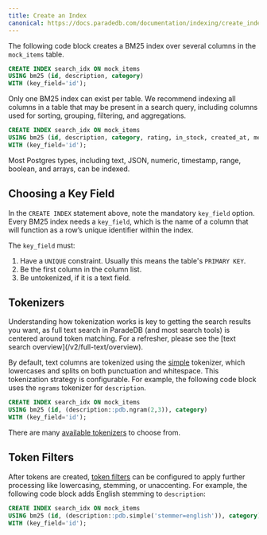 ```yaml
---
title: Create an Index
canonical: https://docs.paradedb.com/documentation/indexing/create_index
---
```


The following code block creates a BM25 index over several columns in the `mock_items` table.

```sql
CREATE INDEX search_idx ON mock_items
USING bm25 (id, description, category)
WITH (key_field='id');
```

Only one BM25 index can exist per table. We recommend indexing all columns in a table that may be present in a search query,
including columns used for sorting, grouping, filtering, and aggregations.

```sql
CREATE INDEX search_idx ON mock_items
USING bm25 (id, description, category, rating, in_stock, created_at, metadata, weight_range)
WITH (key_field='id');
```

Most Postgres types, including text, JSON, numeric, timestamp, range, boolean, and arrays, can be indexed.

## Choosing a Key Field

In the `CREATE INDEX` statement above, note the mandatory `key_field` option.
Every BM25 index needs a `key_field`, which is the name of a column that will function as a row’s unique identifier within the index.

The `key_field` must:

1. Have a `UNIQUE` constraint. Usually this means the table's `PRIMARY KEY`.
2. Be the first column in the column list.
3. Be untokenized, if it is a text field.

## Tokenizers

<Note>
  Understanding how tokenization works is key to getting the search results you
  want, as full text search in ParadeDB (and most search tools) is centered
  around token matching. For a refresher, please see the [text search
  overview](/v2/full-text/overview).
</Note>

By default, text columns are tokenized using the [simple](/v2/tokenizers/available_tokenizers/simple) tokenizer, which lowercases and splits on both punctuation and
whitespace. This tokenization strategy is configurable.
For example, the following code block uses the `ngrams` tokenizer for `description`.

```sql
CREATE INDEX search_idx ON mock_items
USING bm25 (id, (description::pdb.ngram(2,3)), category)
WITH (key_field='id');
```

There are many [available tokenizers](/v2/tokenizers/available_tokenizers) to choose from.

## Token Filters

After tokens are created, [token filters](/v2/token_filters/overview) can be configured to apply further processing like lowercasing, stemming, or unaccenting.
For example, the following code block adds English stemming to `description`:

```sql
CREATE INDEX search_idx ON mock_items
USING bm25 (id, (description::pdb.simple('stemmer=english')), category)
WITH (key_field='id');
```
